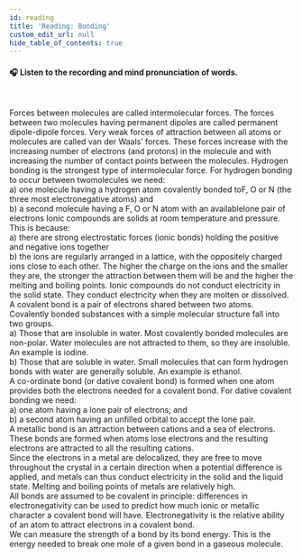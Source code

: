 ```yaml
---
id: reading
title: 'Reading: Bonding'
custom_edit_url: null
hide_table_of_contents: true
---
```


#### 🎧️ Listen to the recording and mind pronunciation of words.

<ReactPlayer
  url="/media/503.1f40e98e.mp3"
  width="100ww"
  height="40px"
  controls={true}
/>

<br />

Forces  between  molecules  are  called  intermolecular  forces. The forces between two molecules having permanent dipoles are  called  permanent  dipole-dipole  forces.  Very  weak  forces of  attraction  between  all  atoms  or  molecules  are  called  van der  Waals’  forces.  These  forces  increase  with  the  increasing number  of  electrons  (and  protons)  in  the  molecule  and with  increasing  the  number  of  contact  points  between the  molecules.  Hydrogen  bonding  is  the  strongest  type  of intermolecular force. For hydrogen bonding to occur between twomolecules we need:<br/>
a) one molecule having a hydrogen atom covalently bonded toF, O or N (the three most electronegative atoms) and<br/>
b) a second molecule having a F, O or N atom with an availablelone  pair  of  electrons  Ionic  compounds  are  solids  at  room temperature and pressure. <br/>
This is because:<br/>
a) there are strong electrostatic forces (ionic bonds) holding the positive and negative ions together<br/>
b) the ions are regularly arranged in a lattice, with the oppositely charged ions close to each other. The higher the charge on the ions and the smaller they are, the stronger the attraction between them will be and the higher the melting and boiling points. Ionic compounds do not conduct electricity in the solid state. They conduct electricity when they are molten or dissolved.<br/>
A covalent bond is a pair of electrons shared between two atoms. Covalently bonded substances with a simple molecular structure fall into two groups.<br/>
a) Those that are insoluble in water. Most covalently bonded molecules are non-polar. Water molecules are not attracted to them, so they are insoluble. An example is iodine.<br/>
b) Those that are soluble in water. Small molecules that can form hydrogen bonds with water are generally soluble. An example is ethanol.<br/>
A co-ordinate bond (or dative covalent bond) is formed when one atom provides both the electrons needed for a covalent bond. For dative covalent bonding we need:<br/>
a) one atom having a lone pair of electrons; and<br/>
b) a second atom having an unfilled orbital to accept the lone pair. <br/>
A metallic bond is an attraction between cations and a sea of electrons. These bonds are formed when atoms lose electrons and the resulting electrons are attracted to all the resulting cations. <br/>
Since the electrons in a metal are delocalized, they are free to move throughout the crystal in a certain direction when a potential difference is applied, and metals can thus conduct electricity in the solid and the liquid state. Melting and boiling points of metals are relatively high.<br/>
All bonds are assumed to be covalent in principle: differences in electronegativity can be used to predict how much ionic or metallic character a covalent bond will have. Electronegativity is the relative ability of an atom to attract electrons in a covalent bond.<br/>
We can measure the strength of a bond by its bond energy. This is the energy needed to break one mole of a given bond in a gaseous molecule.<br/>